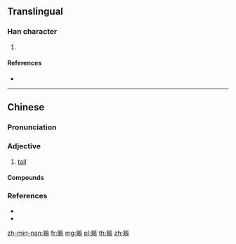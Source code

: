 {{character info/new}}
{{also|軂}}
==Translingual==

===Han character===
{{Han char|rn=158|rad=身|as=08|sn=15|four=|canj=HHSMV|ids=⿰身長}}

# {{defn|Han|sort=身08}}

====References====
* {{Han ref|kx=1237.581|hdz=63811.081|uh=8EBC|ud=36540}}

----

==Chinese==
{{zh-forms|alt=軂,䠷-rare,髝-rare,𨱵-rare,𨲮-rare}}

===Pronunciation===
{{zh-pron
|m=lào
|mn=xm,zz,tp,kh,tn,sx,yl:lò/qz,lk:liò
|ma=
|cat=a
}}

===Adjective===
{{zh-adj}}

# {{lb|zh|Min Nan}} [[tall]]

====Compounds====
{{zh-der|抽躼|躼跤|躼跤仔|長躼埽}}

===References===
* {{R:nan:thcwd|13484}}
* {{cite-web
|author=劉建仁
|authorlink=
|date=2011-09-13
|url=https://taiwanlanguage.wordpress.com/2011/09/13/軂（loʟ）──（身材）高長、高挑/
|entry=軂（loʟ）──（身材）高長、高挑
|work=台灣話的語源與理據
|language=Chinese
|accessdate=2015-10-24
}}

[[zh-min-nan:躼]]
[[fr:躼]]
[[mg:躼]]
[[pl:躼]]
[[th:躼]]
[[zh:躼]]
